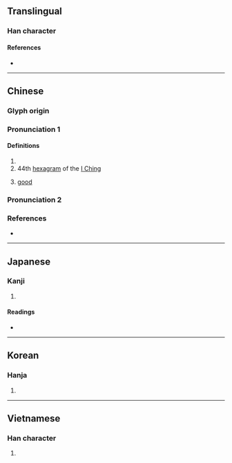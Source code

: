 {{character info/new}}
==Translingual==

===Han character===
{{Han char|rn=38|rad=女|as=06|sn=9|four=42461|canj=VHMR|ids=⿰女后}}

====References====
* {{Han ref|kx=0260.080|dkj=06215|dj=0526.070|hdz=21045.160|uh=59E4|ud=23012|bh=CE6C|bd=52844}}

----

==Chinese==
{{zh-forms}}

===Glyph origin===
{{Han etym}}

===Pronunciation 1===
{{zh-pron
|m=gòu
|c=gau3
|mc=y
|oc=y
|cat=
}}

====Definitions====
{{zh-hanzi}}

# {{zh-alt-form|遘|tr=-}}
# 44th [[hexagram]] of the [[I Ching]]
# {{lb|mul|adjective}} [[good]]

===Pronunciation 2===
{{zh-see|妒|v}}

===References===
* {{R:twedu|B00646}}

----

==Japanese==

===Kanji===
{{ja-kanji|grade=|rs=女06}}

# {{defn|lang=ja|sort=女06}}

====Readings====
* {{ja-readings|on=[[こう]] (kō), [[く]] (ku)|kun=[[あう]] (au), [[みめよい]] (mimeyoi), [[みにくい]] (minikui)}}

----

==Korean==

===Hanja===
{{ko-hanja|hangeul=구|rv=gu|mr=ku}}

# {{defn|lang=ko|sort=女06}}

----

==Vietnamese==

===Han character===
{{vi-hantu|[[cạu]]|rs=女06}}

# {{defn|lang=vi|sort=女06}}